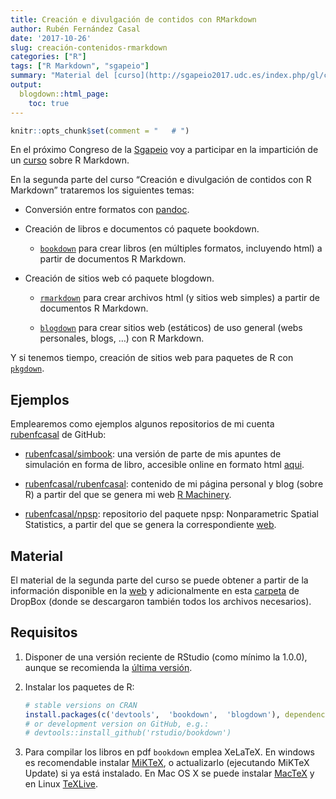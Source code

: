 ```yaml
---
title: Creación e divulgación de contidos con RMarkdown
author: Rubén Fernández Casal
date: '2017-10-26'
slug: creación-contenidos-rmarkdown
categories: ["R"]
tags: ["R Markdown", "sgapeio"]
summary: "Material del [curso](http://sgapeio2017.udc.es/index.php/gl/cursos) de la [Sgapeio](http://www.sgapeio.es/) sobre RMarkdown."
output:
  blogdown::html_page:
    toc: true
---
```


```r
knitr::opts_chunk$set(comment = "   # ")
```

En el próximo Congreso de la [Sgapeio](http://www.sgapeio.es/) 
voy a participar en la impartición de un [curso](http://sgapeio2017.udc.es/index.php/gl/cursos) 
sobre R Markdown.

En la segunda parte del curso "Creación e divulgación de contidos con R Markdown"
trataremos los siguientes temas:

* Conversión entre formatos con [pandoc](http://pandoc.org/).

* Creación de libros e documentos có paquete bookdown.

    + [`bookdown`](https://bookdown.org/yihui/bookdown)
      para crear libros (en múltiples formatos, incluyendo html) a partir
      de documentos R Markdown.
      
* Creación de sitios web có paquete blogdown.

    + [`rmarkdown`](http://rmarkdown.rstudio.com/lesson-13.html) 
      para crear archivos html (y sitios web simples) a
      partir de documentos R Markdown.

    + [`blogdown`](https://bookdown.org/yihui/blogdown)
      para crear sitios web (estáticos) de uso general 
      (webs personales, blogs, ...) con R Markdown.

Y si tenemos tiempo, creación de sitios web para paquetes de R
con [`pkgdown`](https://hadley.github.io/pkgdown/articles/pkgdown.html).


## Ejemplos

Emplearemos como ejemplos algunos repositorios de mi 
cuenta [rubenfcasal](http://github.com/rubenfcasal) de GitHub:

-   [rubenfcasal/simbook](http://github.com/rubenfcasal/simbook): 
    una versión de parte de mis apuntes de simulación en forma de libro,
    accesible online en formato html [aqui](https://rubenfcasal.github.io/simbook). 

-   [rubenfcasal/rubenfcasal](https://github.com/rubenfcasal/rubenfcasal): 
    contenido de mi página personal y blog (sobre R) 
    a partir del que se genera mi web [R Machinery](https://rubenfcasal.github.io). 

-   [rubenfcasal/npsp](https://github.com/rubenfcasal/npsp): 
    repositorio del paquete npsp: Nonparametric Spatial Statistics,
    a partir del que se genera la correspondiente [web](https://rubenfcasal.github.io/npsp). 


## Material

El material de la segunda parte del curso se puede obtener a partir de la
información disponible en la [web](https://rubenfcasal.github.io/tags/sgapeio)
y adicionalmente en esta 
[carpeta](https://www.dropbox.com/sh/3ki5pophl7thfne/AABuU86zPF_TaJjDyV5A2j7La?dl=0) de DropBox 
(donde se descargaron también todos los archivos necesarios).

## Requisitos

1. Disponer de una versión reciente de RStudio (como mínimo la 1.0.0),
   aunque se recomienda la [última versión](https://www.rstudio.com/products/rstudio/download/).
1. Instalar los paquetes de R:

    ```r
    # stable versions on CRAN
    install.packages(c('devtools',  'bookdown',  'blogdown'), dependencies = TRUE)
    # or development version on GitHub, e.g.:
    # devtools::install_github('rstudio/bookdown')
    ```

1. Para compilar los libros en pdf `bookdown` emplea XeLaTeX. En windows es recomendable instalar [MiKTeX](https://miktex.org/download), o actualizarlo (ejecutando MiKTeX Update) si ya está instalado. En Mac OS X se puede instalar [MacTeX](http://www.tug.org/mactex/) y en Linux [TeXLive](http://www.tug.org/texlive).




